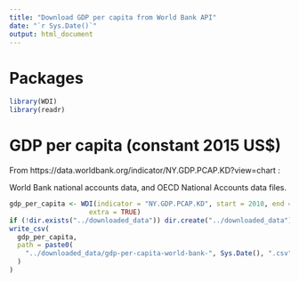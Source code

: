 ```yaml
---
title: "Download GDP per capita from World Bank API"
date: "`r Sys.Date()`"
output: html_document
---
```


# Packages

```r
library(WDI)
library(readr)
```

# GDP per capita (constant 2015 US$)

From https://data.worldbank.org/indicator/NY.GDP.PCAP.KD?view=chart :

World Bank national accounts data, and OECD National Accounts data files.

```r
gdp_per_capita <- WDI(indicator = "NY.GDP.PCAP.KD", start = 2010, end = 2020, 
                    extra = TRUE)
if (!dir.exists("../downloaded_data")) dir.create("../downloaded_data")
write_csv(
  gdp_per_capita, 
  path = paste0(
    "../downloaded_data/gdp-per-capita-world-bank-", Sys.Date(), ".csv"
  )
)
```
